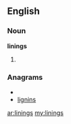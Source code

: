 ==English==
===Noun===
'''linings'''
# {{plural of|[[lining]]}}

===Anagrams===
* {{alphagram|giilnns}}
* [[lignins#English|lignins]]

[[ar:linings]]
[[my:linings]]